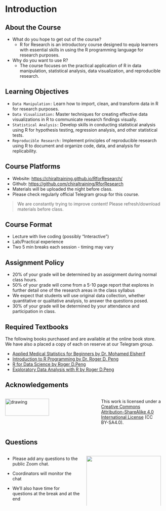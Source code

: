 # Introduction 

## About the Course  

* What do you hope to get out of the course?
  * R for Research is an introductory course designed to equip learners with essential skills in using the R programming language for research purposes. 
* Why do you want to use R? 
  * The course focuses on the practical application of R in data manipulation, statistical analysis, data visualization, and reproducible research.

## Learning Objectives 

* `Data Manipulation:` Learn how to import, clean, and transform data in R for research purposes.
* `Data Visualization:` Master techniques for creating effective data visualizations in R to communicate research findings visually.
* `Statistical Analysis:` Develop skills in conducting statistical analysis using R for hypothesis testing, regression analysis, and other statistical tests.
* `Reproducible Research:` Implement principles of reproducible research using R to document and organize code, data, and analysis for replicability.


## Course Platforms

* Website: <https://chiraltraining.github.io/RforResearch/>
* Github: <https://github.com/chiraltraining/RforResearch> 
* Materials will be uploaded the night before class. 
* Please check regularly official [Telegram group]{.emphasis} for this course. 

> We are constantly trying to improve content! Please refresh/download materials before class.

## Course Format

 * Lecture with live coding (possibly "Interactive")
 * Lab/Practical experience
 * Two 5 min breaks each session - timing may vary

## Assignment Policy

- 20% of your grade will be determined by an assignment during normal class hours.
- 50% of your grade will come from a 5-10 page report that explores in further detail one of the research areas in the class syllabus
- We expect that students will use original data collection, whether quantitative or qualitative analysis, to answer the questions posed.
- 30% of your grade will be determined by your attendance and participation in class.


## Required Textbooks

The following books purchased and are available at the online book store. We have also a placed a copy of each on reserve at our [Telegram group]{.emphasis}.

- [Applied Medical Statistics for Beginners by Dr. Mohamed Elsherif]()
- [Introduction to R Programming by Dr. Roger D. Peng]() 
- [R for Data Science by Roger D.Peng](https://bookdown.org/rdpeng/rprogdatascience/)
- [Exploratory Data Analysis with R by Roger D.Peng ](https://bookdown.org/rdpeng/rprogdatascience/)


## Acknowledgements

::: {.columns .v-center-container}
::: {.column width="60%"}
<img src="images/logo.png" alt="drawing" width="70%"/>
:::

::: {.column width="40%"}
This work is licensed under a [Creative Commons Attribution-ShareAlike 4.0 International License](https://creativecommons.org/licenses/by-sa/4.0/) (CC BY-SA4.0).
:::
:::

## Questions
::: {.columns .v-center-container}
::: {.column width="50%"}
- Please add any questions to the public Zoom chat.

- Coordinators will monitor the chat

- We'll also have time for questions at the break and at the end

:::
::: {.column width="50%"}
![](images/questions.jpg){width=100%}
:::
:::

